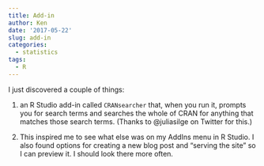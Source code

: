 ```yaml
---
title: Add-in
author: Ken
date: '2017-05-22'
slug: add-in
categories:
  - statistics
tags:
  - R
---
```


I just discovered a couple of things:

1. an R Studio add-in called `CRANsearcher` that, when you run it, prompts you for search terms and searches the whole of CRAN for anything that matches those search terms. (Thanks to @juliasilge on Twitter for this.)

2. This inspired me to see what else was on my AddIns menu in R Studio. I also found options for creating a new blog post and "serving the site" so I can preview it. I should look there more often.